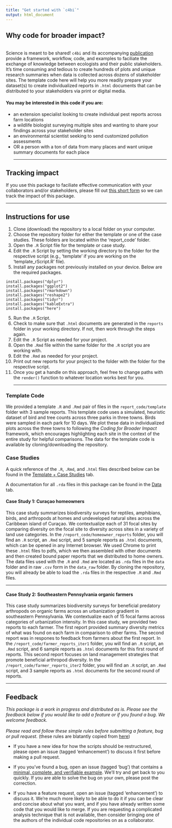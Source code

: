 ```yaml
---
title: "Get started with `c4bi`"
output: html_document
---
```

## Why code for broader impact?
<br>
Science is meant to be shared! `c4bi` and its accompanying [publication](#doi) provide a framework, workflow, code, and examples to faciliate the exchange of knowledge between ecologists and their public stakeholders. It's time consuming and tedious to create hundreds of plots and unique research summaries when data is collected across dozens of stakeholder sites. The template code here will help you more readily prepare your dataset(s) to create individualized reports in `.html` documents that can be distributed to your stakeholders via print or digital media.

#### You may be interested in this code if you are:
- an extension specialist looking to create individual pest reports across farm locations
- a wildlife biologist surveying multiple sites and wanting to share your findings across your stakeholder sites
- an environmental scientist seeking to send customized pollution assessments
- OR a person with a ton of data from many places and want unique summary documents for each place
<hr>

## Tracking impact

If you use this package to faciliate effective communication with your collaborators and/or stakeholders, please fill out [this short form](#form) so we can track the impact of this package.

<hr>

## Instructions for use
1. Clone (download) the repository to a local folder on your computer.
2. Choose the repository folder for either the template or one of the case studies. These folders are located within the 'report_code' folder.
2. Open the `.R` Script file for the template or case study.
3. Edit the `.R` Script by setting the working directory to the folder for the respective script (e.g., 'template' if you are working on the 'template_rScript.R' file).
4. Install any packages not previously installed on your device. Below are the required packages.

```
install.packages("dplyr")
install.packages("ggplot2")
install.packages("rmarkdown")
install.packages("reshape2")
install.packages("tidyr")
install.packages("kableExtra")
install.packages("here")
```
5. Run the `.R` Script.
6. Check to make sure that `.html` documents are generated in the `reports` folder in your working directory. If not, then work through the steps again.
7. Edit the `.R` Script as needed for your project.
8. Open the `.Rmd` file within the same folder for the `.R` script you are working with.
9. Edit the `.Rmd` as needed for your project.  
10. Print out new reports for your project to the folder with the folder for the respective script.  
11. Once you get a handle on this approach, feel free to change paths with the `render()` function to whatever location works best for you.  
<hr>

### Template Code

We provided a template `.R` and `.Rmd` pair of files in the `report_code/template` folder with 3 sample reports. This template code uses a simulated, heuristic dataset of bird and tree counts across three parks in three towns. Birds were sampled in each park for 10 days. We plot these data in individualized plots across the three towns to following the _Coding for Broader Impact_ framework, which encourages highlighting each site in the context of the entire study for helpful comparisons. The data for the template code is available by cloning/downloading the repository.


### Case Studies

A quick reference of the `.R`, `.Rmd`, and `.html` files described below can be found in the [Template + Case Studies](https://dbturner.github.io/c4bi/articles/index.html) tab.  

A documentation for all `.rda` files in this package can be found in the [Data](https://dbturner.github.io/c4bi/reference/index.html) tab.

#### Case Study 1: Curaçao homeowners
This case study summarizes biodiversity surveys for reptiles, amphibians, birds, and arthropods at homes and undeveloped natural sites across the Caribbean island of Curaçao. We contextualize each of 31 focal sites by comparing diversity on the focal site to diversity across sites in a variety of land use categories. In the `/report_code/homeowner_reports` folder, you will find an `.R` script, an `.Rmd` script, and 5 sample reports as `.html` documents, which can be opened in any Internet browser. We used Chrome to print these `.html` files to pdfs, which we then assembled with other documents and then created bound paper reports that we distributed to home owners. The data files used with the `.R` and `.Rmd` are located as `.rda` files in the `data` folder and in raw `.csv` form in the `data_raw` folder. By cloning the repository, you will already be able to load the `.rda` files in the respective `.R` and `.Rmd` files.
<hr>

#### Case Study 2: Southeastern Pennsylvania organic farmers
This case study summarizes biodiversity surveys for beneficial predatory arthropods on organic farms across an urbanization gradient in southeastern Pennsylvania. We contextualize each of 15 focal farms across categories of urbanization intensity. In this case study, we provided two reports to each farmer. The first report provided summary diversity metrics of what was found on each farm in comparison to other farms. The second report was in respones to feedback from farmers about the first report. In the `/report_code/farmer_reports_iter1` folder, you will find an `.R` script, an `.Rmd` script, and 6 sample reports as `.html` documents for this first round of reports. This second report focuses on land management strategies that promote beneficial arthropod diversity. In the `/report_code/farmer_reports_iter2` folder, you will find an `.R` script, an `.Rmd` script, and 3 sample reports as `.html` documents for the second round of reports.

<hr>


## Feedback
_This package is a work in progress and distributed as is. Please see the feedback below if you would like to add a feature or if you found a bug. We welcome feedback._
<br>
<br>
_Please read and follow these simple rules before submitting a feature, bug or pull request._
(these rules are blatantly copied from [here](https://github.com/willpearse/pez "pez GitHub page"))

* If you have a new idea for how the scripts should be restructured, please open an issue (tagged 'enhancement') to discuss it first before making a pull request.

* If you you've found a bug, open an issue (tagged 'bug') that contains a  [minimal, complete, and verifiable example](https://stackoverflow.com/help/mcve "How to make a great reproducible example?"). We'll try and get back to you quickly. If you are able to solve the bug on your own, please post the correction.

* If you have a feature request, open an issue (tagged 'enhancement') to discuss it. We're much more likely to be able to do it if you can be clear and concise about what you want, and if you have already written some code that you would like to merge. If you are requesting a complicated analysis technique that is not available, then consider bringing one of the authors of the individual code repositories on as a collaborator.

